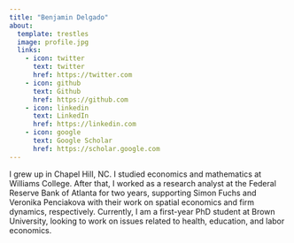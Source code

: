 ```yaml
---
title: "Benjamin Delgado"
about:
  template: trestles
  image: profile.jpg
  links:
    - icon: twitter
      text: twitter
      href: https://twitter.com
    - icon: github
      text: Github
      href: https://github.com
    - icon: linkedin
      text: LinkedIn
      href: https://linkedin.com
    - icon: google
      text: Google Scholar
      href: https://scholar.google.com
---
```


I grew up in Chapel Hill, NC. I studied economics and mathematics at Williams College. After that, I worked as a research analyst at the Federal Reserve Bank of Atlanta for two years, supporting Simon Fuchs and Veronika Penciakova with their work on spatial economics and firm dynamics, respectively. Currently, I am a first-year PhD student at Brown University, looking to work on issues related to health, education, and labor economics.